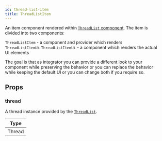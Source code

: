 ```yaml
---
id: thread-list-item
title: ThreadListItem
---
```


An item component rendered within [`ThreadList` component](./thread-list.mdx). The item is divided into two components:

`ThreadListItem` - a component and provider which renders `ThreadListItemUi`
`ThreadListItemUi` - a component which renders the actual UI elements

The goal is that as integrator you can provide a different look to your component while preserving the behavior or you can replace the behavior while keeping the default UI or you can change both if you require so.

## Props

### thread

A thread instance provided by the [`ThreadList`](../core-components/thread-list.mdx).

| Type   |
| ------ |
| Thread |

